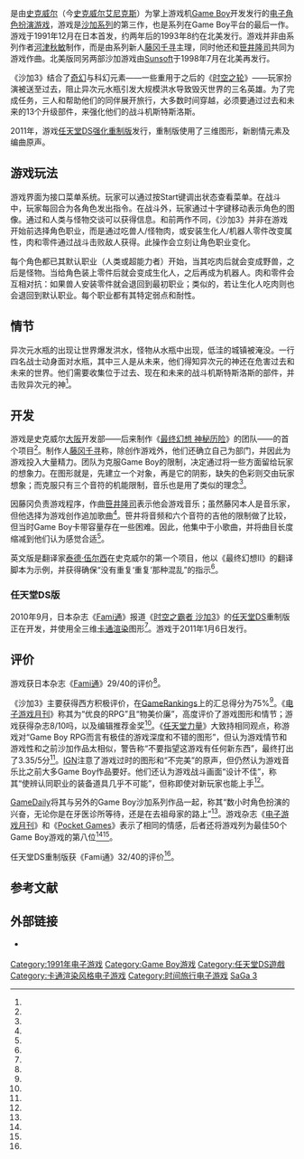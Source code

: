 {{NoteTA
|T = zh-hans:时空之霸者 沙加3 [完结篇]; zh-hant:時空之霸者 Sa·Ga3 [完結篇];
|G1 = Games
|G2 = Square Enix
}}
{{Infobox video game
| title = 时空之霸者 沙加3 [完结篇]
| japanese = 時空の覇者 Sa・Ga3 [完結編]
| english = Final Fantasy Legend III
| developer=[[史克威尔|史克威尔]]
| publisher='''Game Boy'''<br />史克威尔<br />{{vgrelease new|NA|[[Sunsoft|Sunsoft]]（再版）}}'''任天堂DS'''<br />{{vgrelease new|JP|[[史克威尔艾尼克斯|史克威尔艾尼克斯]]}}
| director=井出康二、吉冈加寿彦（DS）
| producer=[[藤冈千寻|藤冈千寻]]、三浦宏之（DS）
| designer=森田正德、京念秀史
| composer=[[笹井隆司|笹井隆司]]、藤冈千寻
| series=[[沙加系列|沙加系列]]
| platforms=[[Game_Boy|Game Boy]]、[[任天堂DS|任天堂DS]]
| released='''Game Boy'''<br />{{vgrelease new|JP|1991年12月13日|NA|1993年8月<ref name="nintendo" />|NA|1998年5月（再版）<ref name="sunsoftrelease" />}}'''任天堂DS'''<br />{{vgrelease new|JP|2011年1月6日}}
| genre=[[电子角色扮演游戏|角色扮演]]
| modes=[[单人电子游戏|单人]]
}}

{{vgname|时空之霸者 沙加3 [完结篇]|ja=時空の覇者 Sa・Ga3 [完結編]|en=Final Fantasy Legend III|diff=yes}}是由[[史克威尔|史克威尔]]（今[[史克威尔艾尼克斯|史克威尔艾尼克斯]]）为掌上游戏机[[Game_Boy|Game Boy]]开发发行的[[电子角色扮演游戏|电子角色扮演游戏]]，游戏是[[沙加系列|沙加系列]]的第三作，也是系列在Game Boy平台的最后一作。游戏于1991年12月在日本首发，约两年后的1993年8约在北美发行。游戏并非由系列作者[[河津秋敏|河津秋敏]]制作，而是由系列新人[[藤冈千寻|藤冈千寻]]主理，同时他还和[[笹井隆司|笹井隆司]]共同为游戏作曲。北美版同另两部沙加游戏由[[Sunsoft|Sunsoft]]于1998年7月在北美再发行。

《沙加3》结合了[[奇幻|奇幻]]与科幻元素——一些重用于之后的《[[时空之轮|时空之轮]]》——玩家扮演被送至过去，阻止异次元水瓶引发大规模洪水导致毁灭世界的三名英雄。为了完成任务，三人和帮助他们的同伴展开旅行，大多数时间穿越，必须要通过过去和未来的13个升级部件，来强化他们的战斗机斯特斯洛斯。

2011年，游戏[[任天堂DS|任天堂DS]][[强化重制版|强化重制版]]{{vgname|沙加3时空之霸者 黑暗与光明|ja=サガ3時空の覇者 Shadow or Light}}发行，重制版使用了三维图形，新剧情元素及编曲原声。

== 游戏玩法 ==

游戏界面为接口菜单系统。玩家可以通过按Start键调出状态查看菜单。在战斗中，玩家每回合为各角色发出指令。在战斗外，玩家通过十字键移动表示角色的图像。通过和人类与怪物交谈可以获得信息。和前两作不同，《沙加3》并非在游戏开始前选择角色职业，而是通过吃兽人/怪物肉，或安装生化人/机器人零件改变属性，肉和零件通过战斗击败敌人获得。此操作会立刻让角色职业变化。

每个角色都已其默认职业（人类或超能力者）开始，当其吃肉后就会变成野兽，之后是怪物。当给角色装上零件后就会变成生化人，之后再成为机器人。肉和零件会互相对抗：如果兽人安装零件就会退回到最初职业；类似的，若让生化人吃肉则也会退回到默认职业。每个职业都有其特定弱点和耐性。

== 情节 ==

异次元水瓶的出现让世界爆发洪水，怪物从水瓶中出现，低洼的城镇被淹没。一行四名战士动身面对水瓶，其中三人是从未来，他们得知异次元的神还在危害过去和未来的世界。他们需要收集位于过去、现在和未来的战斗机斯特斯洛斯的部件，并击败异次元的神<ref name="IGN" />。

== 开发 ==

游戏是史克威尔[[大阪市|大阪]]开发部——后来制作《[[最终幻想_神秘历险|最终幻想 神秘历险]]》的团队——的首个项目<ref name="7:36" />。制作人[[藤冈千寻|藤冈千寻]]称，除创作游戏外，他们还确立自己为部门，并因此为游戏投入大量精力。团队为克服Game Boy的限制，决定通过将一些方面留给玩家的想象力。在图形就是，先建立一个对象，再是它的阴影，缺失的色彩则交由玩家想象；而克服只有三个音符的机能限制，音乐也是用了类似的理念<ref name="10:27" />。

因藤冈负责游戏程序，作曲[[笹井隆司|笹井隆司]]表示他会游戏音乐；虽然藤冈本人是音乐家，但他选择为游戏创作追加歌曲<ref name="7:36" />。笹井将音频和六个音符的吉他的限制做了比较，但当时Game Boy卡带容量存在一些困难。因此，他集中于小歌曲，并将曲目长度缩减到他们认为感觉合适<ref name="9:57" />。

英文版是翻译家[[泰德·伍尔西|泰德·伍尔西]]在史克威尔的第一个项目，他以《最终幻想II》的翻译脚本为示例，并获得确保“没有重复‘重复’那种混乱”的指示<ref name="Gamasutra" />。

=== 任天堂DS版 ===

2010年9月，日本杂志《[[Fami通|Fami通]]》报道《[[时空之霸者_沙加3|时空之霸者 沙加3]]》的[[任天堂DS|任天堂DS]]重制版正在开发，并使用全三维[[卡通渲染|卡通渲染]]图形<ref name="famitsu ds" />。游戏于2011年1月6日发行。

== 评价 ==
{{expand section|1=日本媒体的评价|time=2014-05-10T08:46:12+00:00}}

{{VG Reviews
| EGM = 8 / 10<ref name="EGM" />
| IGN = 7 / 10<ref name="IGN" />
| NP = 3.35 / 5<ref name="NP" />
| GR = 75%（3个评价）<ref name="GR"/>
| Fam = GB：29 / 40<ref name="famigb">{{cite journal|title=ファミ通|issue=157|language=ja}}</ref><br />DS：32 / 40<ref name="famids">{{cite journal|title=ファミ通|issue=1152|language=ja}}</ref>
|
| award1Pub=Pocket Games
| award1=最佳Game Boy游戏第8名<ref name="pocket" />
}}

游戏获日本杂志《[[Fami通|Fami通]]》29/40的评价<ref name="famigb" />。

《沙加3》主要获得西方积极评价，在[[GameRankings|GameRankings]]上的汇总得分为75%<ref name="GR" />。《[[电子游戏月刊|电子游戏月刊]]》称其为“优良的RPG”且“物美价廉”，高度评价了游戏图形和情节；游戏获得杂志8/10吗，以及编辑推荐金奖<ref name="EGM" />。《[[任天堂力量|任天堂力量]]》大致持相同观点，称游戏对“Game Boy RPG而言有极佳的游戏深度和不错的图形”，但认为游戏情节和游戏性和之前沙加作品太相似，警告称“不要指望这游戏有任何新东西”，最终打出了3.35/5分<ref name="NP" />。[[IGN|IGN]]注意了游戏过时的图形和“不完美”的原声，但仍然认为游戏音乐比之前大多Game Boy作品要好。他们还认为游戏战斗画面“设计不佳”，称其“使辨认同职业的装备道具几乎不可能”，但称即使对新玩家也能上手<ref name="IGN" />。

[[GameDaily|GameDaily]]将其与另外的Game Boy沙加系列作品一起，称其“数小时角色扮演的兴奋，无论你是在牙医诊所等待，还是在去祖母家的路上”<ref name="daily" />。游戏杂志《[[电子游戏月刊|电子游戏月刊]]》和《[[Pocket_Games|Pocket Games]]》表示了相同的情感，后者还将游戏列为最佳50个Game Boy游戏的第八位<ref name="pocket" /><ref name="gaming" />。

任天堂DS重制版获《Fami通》32/40的评价<ref name="famids" />。

== 参考文献 ==

{{Reflist|refs=

<ref name="7:36">{{cite video |people=Kawazu Akitoshi, Uematsu Nobuo |date=2009-08-26 |title=SaGa Series 20th Anniversary Original Soundtrack |medium=DVD |language=ja |publisher=[[Square_Enix|Square Enix]] |time=7:36 |id=SQEX-10145~65 }}</ref>

<ref name="9:57">{{cite video |people=Kawazu Akitoshi, Uematsu Nobuo |date=2009-08-26 |title=SaGa Series 20th Anniversary Original Soundtrack |medium=DVD |language=ja |publisher=[[Square_Enix|Square Enix]] |time=9:57 |id=SQEX-10145~65 }}</ref>

<ref name="10:27">{{cite video |people=Kawazu Akitoshi, Uematsu Nobuo |date=2009-08-26 |title=SaGa Series 20th Anniversary Original Soundtrack |medium=DVD |language=ja |publisher=[[Square_Enix|Square Enix]] |time=10:27 |id=SQEX-10145~65 }}</ref>

<ref name="daily">{{cite web |url=http://www.gamedaily.com/articles/galleries/retro-rewind-game-boy/189/?page=6 |title=Retro Rewind: Game Boy |work=[[GameDaily|GameDaily]] |publisher=[[AOL|AOL]] |accessdate=June 1, 2009 |deadurl=yes |archiveurl=https://web.archive.org/web/20081024230408/http://www.gamedaily.com/articles/galleries/retro-rewind-game-boy/189/?page=6 |archivedate=2008年10月24日 }}</ref>

<ref name="EGM">{{cite journal|journal=[[Electronic_Gaming_Monthly|Electronic Gaming Monthly]] |issue= 51 |page= 44 |title= Final Fantasy Legend III Review |date= August 1993 |author=Martin Alessi, Danyon Carpenter, Ed Semrad and Sushi-X}}</ref>

<ref name="famitsu ds">{{cite web|work=[[Famitsu|Famitsu]]|title=DS Remake News|url=http://www.famitsu.com/news/201009/02032828.html|access-date=2014-05-10|archive-date=2010-09-04|archive-url=https://web.archive.org/web/20100904190323/http://www.famitsu.com/news/201009/02032828.html|dead-url=no}}</ref>

<ref name="Gamasutra">{{cite web | author=Cifaldi, Frank | date=August 29, 2005 | title=Playing Catch-Up: Ted Woolsey | url=http://www.gamasutra.com/php-bin/news_index.php?story=6361 | work=Gamasutra.com | accessdate=September 7, 2008 | archive-date=2012-07-31 | archive-url=https://www.webcitation.org/69ZXVj5t1?url=http://www.gamasutra.com/php-bin/news_index.php?story=6361 | dead-url=no }}</ref>

<ref name="gaming">{{cite journal |last=Staff |year=1999 |title=Game Boy Pocket |journal=Electronic Gaming Monthly Buyer's Guide |issue=7 |page=55}}</ref>

<ref name="GR">{{cite web| url = http://www.gamerankings.com/gameboy/563274-final-fantasy-legend-iii/index.html| title = Final Fantasy Legend III for Game Boy| publisher = [[Game_Rankings|Game Rankings]]| year = 2008| accessdate = 2008-04-10| archive-date = 2012-07-31| archive-url = https://www.webcitation.org/69ZXWITvR?url=http://www.gamerankings.com/gameboy/563274-final-fantasy-legend-iii/index.html| dead-url = no}}</ref>

<ref name="IGN">{{cite web |url=http://www.ign.com/articles/2000/06/17/final-fantasy-legend-iii |title=IGN: Final Fantasy Legend III Review |publisher=IGN |author=Sy, Dexter |date=June 14, 2000 |accessdate=April 10, 2008 |archive-date=2012-11-05 |archive-url=https://web.archive.org/web/20121105225749/http://www.ign.com/articles/2000/06/17/final-fantasy-legend-iii |dead-url=no }}</ref>

<ref name="nintendo">{{cite web | url=http://www.nintendo.com/consumer/gameslist/manuals/dmg_games.pdf | title=Game Boy (original) Games | publisher=[[Nintendo|Nintendo]] | format=PDF | accessdate=April 14, 2011 | deadurl=yes | archiveurl=https://web.archive.org/web/20110615005225/http://www.nintendo.com/consumer/gameslist/manuals/dmg_games.pdf | archivedate=2011年6月15日 }}</ref>

<ref name="NP">{{cite journal|journal=[[Nintendo_Power|Nintendo Power]] |issue= 52 |page= 104 |title= Final Fantasy Legend III Review |date= September 1993}}</ref>

<ref name="pocket">{{cite journal |last=Staff |date=Summer–Fall 1999 |title=Top 50 Games |journal=Pocket Games |issue=1 |page=32}}</ref>

<ref name="sunsoftrelease">{{cite web | author=An RPGamer Writer | date=January 24, 1998 | title=Sunsoft to Rerelease Square Game Boy Games | url=http://www.rpgamer.com/news/Q1-1998/012498a.html | publisher=[[RPGamer|RPGamer]] | accessdate=April 14, 2011 | deadurl=yes | archiveurl=https://web.archive.org/web/20090131070549/http://www.rpgamer.com/news/Q1-1998/012498a.html | archivedate=2009年1月31日 | df= }}</ref>

}}

== 外部链接 ==

* {{Official website|http://www.jp.square-enix.com/archive/saga3/}} {{ja icon}}

{{沙加系列}}

{{DEFAULTSORT:Jikuu no Hasya SaGa 3 Kanketsuhen}}
[[Category:1991年电子游戏|Category:1991年电子游戏]]
[[Category:Game_Boy游戏|Category:Game Boy游戏]]
[[Category:任天堂DS遊戲|Category:任天堂DS遊戲]]
[[Category:卡通渲染风格电子游戏|Category:卡通渲染风格电子游戏]]
[[Category:时间旅行电子游戏|Category:时间旅行电子游戏]]
[[Category:沙加系列|SaGa 3]]